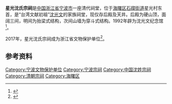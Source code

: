 {{coord|29.805992|N|121.480912|E|format=dms|display=title}}
{{文物保护单位
| 级别 = 省级
| 省区市 = 浙江省
| 图片 = Shen Guangwen Memorial Hall, 2017-02-25 10.jpg
| 名称 = 星光沈氏宗祠
| 编号 = 7-98
| 分类 = 古建筑
| 时代 = [[清朝|清]]
| 所在 = [[宁波市|宁波市]][[海曙区|海曙区]][[石碶街道|石碶街道]]
| 登录 = 2017年1月13日
}}
'''星光沈氏宗祠'''是[[中国|中国]][[浙江省|浙江省]][[宁波市|宁波市]]一座清代祠堂，位于[[海曙区|海曙区]][[石碶街道|石碶街道]]星光村东首，是“台湾文献初祖”[[沈光文|沈光文]]的家族祠堂，现仅存后殿及天井。后殿为硬山顶，面阔三间，明间为抬梁式结构，次间山墙为穿斗式结构。1992年辟为沈光文纪念馆<ref>{{cite web|url=http://www.nbwb.net/pd_wwbh/info.aspx?Id=1126&type=2|title=沈氏宗祠（沈光文纪念馆）|publisher=宁波文化遗产保护网|date=2006-03-03|accessdate=2017-02-02|archive-date=2019-08-11|archive-url=https://web.archive.org/web/20190811124146/http://www.nbwb.net/pd_wwbh/info.aspx?Id=1126&type=2|dead-url=no}}</ref>。

2017年，星光沈氏宗祠成为浙江省文物保护单位<ref>{{cite web|publisher=浙江省人民政府|title=浙江省人民政府关于公布第七批省级文物保护单位的通知|url=http://www.zj.gov.cn/art/2017/1/24/art_12460_290351.html|date=2017-01-19|accessdate=2017-01-28|archive-url=https://web.archive.org/web/20180612143624/http://www.zj.gov.cn/art/2017/1/24/art_12460_290351.html|archive-date=2018-06-12|dead-url=yes}}</ref>。

== 参考资料 ==
{{commonscat|Shen Guangwen Memorial Hall, Ningbo}}
{{reflist}}

{{宁波市境内的浙江省文物保护单位}}
{{Ningbo-stub}}
[[Category:宁波文物保护单位|Category:宁波文物保护单位]]
[[Category:宁波宗祠|Category:宁波宗祠]]
[[Category:中国沈姓宗祠|Category:中国沈姓宗祠]]
[[Category:清朝宗祠|Category:清朝宗祠]]
[[Category:海曙区|Category:海曙区]]